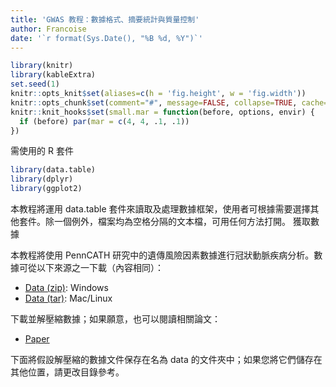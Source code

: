 ```yaml
---
title: 'GWAS 教程：數據格式、摘要統計與質量控制'
author: Francoise
date: '`r format(Sys.Date(), "%B %d, %Y")`'
---
```


```r
library(knitr)
library(kableExtra)
set.seed(1)
knitr::opts_knit$set(aliases=c(h = 'fig.height', w = 'fig.width'))
knitr::opts_chunk$set(comment="#", message=FALSE, collapse=TRUE, cache=FALSE, tidy=FALSE, fig.align="center")
knitr::knit_hooks$set(small.mar = function(before, options, envir) {
  if (before) par(mar = c(4, 4, .1, .1))
})
```
需使用的 R 套件
```r
library(data.table)
library(dplyr)
library(ggplot2)
```

本教程將運用 data.table 套件來讀取及處理數據框架，使用者可根據需要選擇其他套件。除一個例外，檔案均為空格分隔的文本檔，可用任何方法打開。
獲取數據

本教程將使用 PennCATH 研究中的遺傳風險因素數據進行冠狀動脈疾病分析。數據可從以下來源之一下載（內容相同）：

- [Data (zip)](https://d1ypx1ckp5bo16.cloudfront.net/penncath/penncath.zip): Windows
- [Data (tar)](https://d1ypx1ckp5bo16.cloudfront.net/penncath/penncath.tar.gz): Mac/Linux

下載並解壓縮數據；如果願意，也可以閱讀相關論文：

* [Paper](http://www.ncbi.nlm.nih.gov/pubmed/21239051)

下面將假設解壓縮的數據文件保存在名為 data 的文件夾中；如果您將它們儲存在其他位置，請更改目錄參考。
